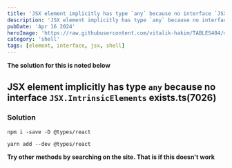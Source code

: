 ```yaml
---
title: 'JSX element implicitly has type `any` because no interface `JSX.IntrinsicElements` exists.ts(7026)'
description: 'JSX element implicitly has type `any` because no interface `JSX.IntrinsicElements` exists.ts(7026)'
pubDate: 'Apr 16 2024'
heroImage: 'https://raw.githubusercontent.com/vitalik-hakim/TABLES404/main/error_b/SHELL.jpg'
category: 'shell'
tags: [element, interface, jsx, shell]
---
```


**The solution for this is noted below**

## JSX element implicitly has type `any` because no interface `JSX.IntrinsicElements` exists.ts(7026)

### Solution

```shell
npm i -save -D @types/react

yarn add --dev @types/react
```

**Try other methods by searching on the site. That is if this doesn't work**
